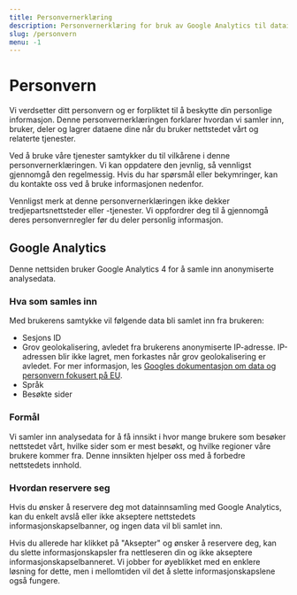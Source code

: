 ```yaml
---
title: Personvernerklæring
description: Personvernerklæring for bruk av Google Analytics til datainnsamling
slug: /personvern
menu: -1
---
```


# Personvern

Vi verdsetter ditt personvern og er forpliktet til å beskytte din personlige informasjon. Denne personvernerklæringen forklarer hvordan vi samler inn, bruker, deler og lagrer dataene dine når du bruker nettstedet vårt og relaterte tjenester.

Ved å bruke våre tjenester samtykker du til vilkårene i denne personvernerklæringen. Vi kan oppdatere den jevnlig, så vennligst gjennomgå den regelmessig. Hvis du har spørsmål eller bekymringer, kan du kontakte oss ved å bruke informasjonen nedenfor.

Vennligst merk at denne personvernerklæringen ikke dekker tredjepartsnettsteder eller -tjenester. Vi oppfordrer deg til å gjennomgå deres personvernregler før du deler personlig informasjon.

## Google Analytics

Denne nettsiden bruker Google Analytics 4 for å samle inn anonymiserte analysedata.

### Hva som samles inn

Med brukerens samtykke vil følgende data bli samlet inn fra brukeren:

- Sesjons ID
- Grov geolokalisering, avledet fra brukerens anonymiserte IP-adresse. IP-adressen blir ikke lagret, men forkastes når grov geolokalisering er avledet. For mer informasjon, les <a href="https://support.google.com/analytics/answer/12017362?hl=en&ref_topic=2919631&sjid=13071662166416900671-EU" rel="nofollow" target="_blank">Googles dokumentasjon om data og personvern fokusert på EU</a>.
- Språk
- Besøkte sider

### Formål

Vi samler inn analysedata for å få innsikt i hvor mange brukere som besøker nettstedet vårt, hvilke sider som er mest besøkt, og hvilke regioner våre brukere kommer fra. Denne innsikten hjelper oss med å forbedre nettstedets innhold.

### Hvordan reservere seg

Hvis du ønsker å reservere deg mot datainnsamling med Google Analytics, kan du enkelt avslå eller ikke akseptere nettstedets informasjonskapselbanner, og ingen data vil bli samlet inn.

Hvis du allerede har klikket på "Aksepter" og ønsker å reservere deg, kan du slette informasjonskapsler fra nettleseren din og ikke akseptere informasjonskapselbanneret. Vi jobber for øyeblikket med en enklere løsning for dette, men i mellomtiden vil det å slette informasjonskapslene også fungere.
